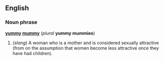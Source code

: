 ==English==
===Noun phrase===
'''[[yummy]] [[mummy]]''' (''plural'' '''yummy mummies''')

#(''slang'') A woman who is a mother and is considered sexually attractive (from on the assumption that women become less attractive once they have had children).